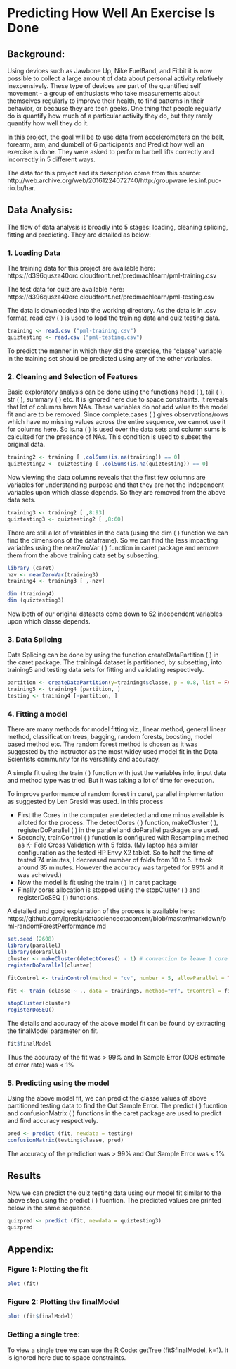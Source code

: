 # Predicting How Well An Exercise Is Done

## Background: 
Using devices such as Jawbone Up, Nike FuelBand, and Fitbit it is now possible to collect a large amount of data about personal activity relatively inexpensively. These type of devices are part of the quantified self movement - a group of enthusiasts who take measurements about themselves regularly to improve their health, to find patterns in their behavior, or because they are tech geeks. One thing that people regularly do is quantify how much of a particular activity they do, but they rarely quantify how well they do it. 

In this project, the goal will be to use data from accelerometers on the belt, forearm, arm, and dumbell of 6 participants and Predict how well an exercise is done. They were asked to perform barbell lifts correctly and incorrectly in 5 different ways. 

The data for this project and its description come from this source: http://web.archive.org/web/20161224072740/http:/groupware.les.inf.puc-rio.br/har. 


## Data Analysis:
The flow of data analysis is broadly into 5 stages: loading, cleaning splicing, fitting and predicting. They are detailed as below:

### 1. Loading Data
The training data for this project are available here: https://d396qusza40orc.cloudfront.net/predmachlearn/pml-training.csv

The test data for quiz are available here: https://d396qusza40orc.cloudfront.net/predmachlearn/pml-testing.csv

The data is downloaded into the working directory. As the data is in .csv format, read.csv ( ) is used to load the training data and quiz testing data.

```{r loading}
training <- read.csv ("pml-training.csv")
quiztesting <- read.csv ("pml-testing.csv")
```

To predict the manner in which they did the exercise, the "classe" variable in the training set should be predicted using any of the other variables. 

### 2. Cleaning and Selection of Features

Basic exploratory analysis can be done using the functions head ( ), tail ( ), str ( ), summary ( ) etc. It is ignored here due to space constraints. It reveals that lot of columns have NAs. These variables do not add value to the model fit and are to be removed. Since complete.cases ( ) gives observations/rows which have no missing values across the entire sequence, we cannot use it for columns here. So is.na ( ) is used over the data sets and column sums is calculted for the presence of NAs. This condition is used to subset the original data. 

``` {r cleaning1}
training2 <- training [ ,colSums(is.na(training)) == 0]
quiztesting2 <- quiztesting [ ,colSums(is.na(quiztesting)) == 0]
```

Now viewing the data columns reveals that the first few columns are variables for understanding purpose and that they are not the independent variables upon which classe depends. So they are removed from the above data sets. 

```{r cleaning2}
training3 <- training2 [ ,8:93]
quiztesting3 <- quiztesting2 [ ,8:60]
```

There are still a lot of variables in the data (using the dim ( ) function we can find the dimensions of the dataframe). So we can find the less impacting variables using the nearZeroVar ( ) function in caret package and remove them from the above training data set by subsetting. 

```{r cleaning3}
library (caret)
nzv <- nearZeroVar(training3)
training4 <- training3 [ ,-nzv]
```

```{r dimensions}
dim (training4)
dim (quiztesting3)
```

Now both of our original datasets come down to 52 independent variables upon which classe depends. 

### 3. Data Splicing 
Data Splicing can be done by using the function createDataPartition ( ) in the caret package. The training4 dataset is partitioned, by subsetting, into training5 and testing data sets for fitting and validating respectively. 

``` {r splicing}
partition <- createDataPartition(y=training4$classe, p = 0.8, list = FALSE)
training5 <- training4 [partition, ]
testing <- training4 [-partition, ]
```

### 4. Fitting a model
There are many methods for model fitting viz., linear method, general linear method, classification trees, bagging, random forests, boosting, model based method etc. The random forest method is chosen as it was suggested by the instructor as the most widey used model fit in the Data Scientists community for its versatility and accuracy. 

A simple fit using the train ( ) function with just the variables info, input data and method type was tried. But it was taking a lot of time for execution.  

To improve performance of random forest in caret, parallel implementation as suggested by Len Greski was used.
In this process 

- First the Cores in the computer are detected and one minus available is alloted for the process. The detectCores ( ) function, makeCluster ( ), registerDoParallel ( ) in the parallel and doParallel packages are used. 
- Secondly, trainControl ( ) function is configured with Resampling method as K- Fold Cross Validation with 5 folds. (My laptop has similar configuration as the tested HP Envy X2 tablet. So to half the time of tested 74 minutes, I decreased number of folds from 10 to 5. It took around 35 minutes. However the accuracy was targeted for 99% and it was acheived.)
- Now the model is fit using the train ( ) in caret package
- Finally cores allocation is stopped using the stopCluster ( ) and registerDoSEQ ( ) functions.

A detailed and good explanation of the process is available here: https://github.com/lgreski/datasciencectacontent/blob/master/markdown/pml-randomForestPerformance.md

``` {r fitting}
set.seed (2608)
library(parallel)
library(doParallel)
cluster <- makeCluster(detectCores() - 1) # convention to leave 1 core for OS
registerDoParallel(cluster)

fitControl <- trainControl(method = "cv", number = 5, allowParallel = TRUE)

fit <- train (classe ~ ., data = training5, method="rf", trControl = fitControl)

stopCluster(cluster)
registerDoSEQ()
````

The details and accuracy of the above model fit can be found by extracting the finalModel parameter on fit. 

``` {r accuracy}
fit$finalModel
```

Thus the accuracy of the fit was > 99% and In Sample Error (OOB estimate of  error rate) was < 1%

### 5. Predicting using the model

Using the above model fit, we can predict the classe values of above partitioned testing data to find the Out Sample Error. The predict ( ) fucntion and confusionMatrix ( ) functions in the caret package are used to predict and find accuracy respectively. 

```{r testing}
pred <- predict (fit, newdata = testing)
confusionMatrix(testing$classe, pred)
```

The accuracy of the prediction was > 99% and Out Sample Error was < 1%

## Results

Now we can predict the quiz testing data using our model fit similar to the above step using the predict ( ) fucntion. The predicted values are printed below in the same sequence.

```{r quiztesting}
quizpred <- predict (fit, newdata = quiztesting3)
quizpred
```

## Appendix:
### Figure 1: Plotting the fit

```{r plotfit}
plot (fit)
```

### Figure 2: Plotting the finalModel

```{r plotfinalModel}
plot (fit$finalModel)
```

### Getting a single tree: 

To view a single tree we can use the R Code: getTree (fit$finalModel, k=1). It is ignored here due to space constraints. 






